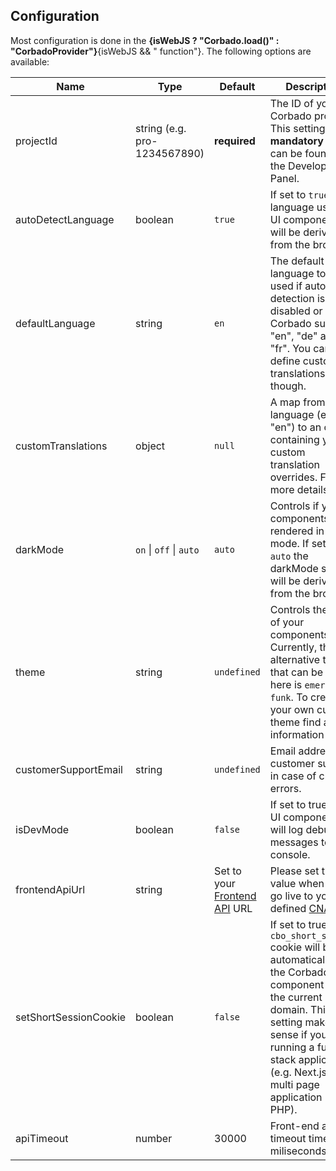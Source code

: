 ## Configuration

Most configuration is done in the **{isWebJS ? "Corbado.load()" : "CorbadoProvider"}**{isWebJS && " function"}.
The following options are available:

| Name                  | Type              | Default                                                                                | Description                                                                                                                                                                                                                                           |
| --------------------- | ---------------------------- | --------------------------------------------------------------------------- | ----------------------------------------------------------------------------------------------------------------------------------------------------------------------------------------------------------------------------------------------------- |
| projectId             | string (e.g. pro-1234567890) | **required**                                                                | The ID of your Corbado project. This setting is **mandatory** and can be found in the Developer Panel.                                                                                                                                                |
| autoDetectLanguage    | boolean                      | `true`                                                                      | If set to `true` the language used in UI components will be derived from the browser.                                                                                                                                                                 |
| defaultLanguage       | string                       | `en`                                                                        | The default language to be used if auto-detection is disabled or fails. Corbado supports "en", "de" and "fr". You can define custom translations though.                                                |
| customTranslations    | object                       | `null`                                                                      | A map from language (e.g. "en") to an object containing your custom translation overrides. Find more details [here](/corbado-complete/ui-components/customization/translation)                                                                                                                                                            |
| darkMode              | `on` \| `off` \| `auto`      | `auto`                                                                      | Controls if your components are rendered in dark mode. If set to `auto` the darkMode setting will be derived from the browser.                                                                                                                        |
| theme                 | string                       | `undefined`                                                                 | Controls the style of your components. Currently, the only alternative theme that can be set here is `emerald-funk`. To create your own custom theme find all information [here](/corbado-complete/ui-components/customization/styling).
| customerSupportEmail  | string                       | `undefined`                                                                 | Email address for customer support in case of critical errors.                                                      |
| isDevMode             | boolean                      | `false`                                                                     | If set to true, the UI components will log debug messages to console.
| frontendApiUrl        | string                       | Set to your [Frontend API](/corbado-complete/overview/corbado-api-structure/frontend-api) URL| Please set this value when you go live to your defined [CNAME](/corbado-complete/helpful-guides/url-overview#5-cname).                         |
| setShortSessionCookie | boolean                      | `false`                                                                     | If set to true, a `cbo_short_session` cookie will be set automatically by the Corbado component for the current domain. This setting makes sense if you are running a full stack application (e.g. Next.js) or a multi page application (e.g. PHP).              |
| apiTimeout            | number                       | 30000                                                                       | Front-end api timeout time in miliseconds